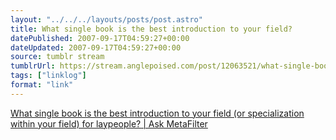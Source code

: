 ```yaml
---
layout: "../../../layouts/posts/post.astro"
title: What single book is the best introduction to your field?
datePublished: 2007-09-17T04:59:27+00:00
dateUpdated: 2007-09-17T04:59:27+00:00
source: tumblr stream
tumblrUrl: https://stream.anglepoised.com/post/12063521/what-single-book-is-the-best-introduction-to-your
tags: ["linklog"]
format: "link"
---
```


[What single book is the best introduction to your field (or specialization within your field) for laypeople? | Ask MetaFilter][1]

[1]: http://ask.metafilter.com/71101/What-single-book-is-the-best-introduction-to-your-field-or-specialization-within-your-field-for-laypeople
